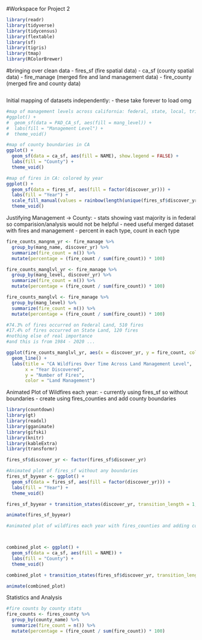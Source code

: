 

#Workspace for Project 2

```r
library(readr)
library(tidyverse)
library(tidycensus)
library(flextable)
library(sf)
library(tigris)
library(tmap)
library(RColorBrewer)
```

#bringing over clean data 
- fires_sf (fire spatial data)
- ca_sf (county spatial data)
- fire_manage (merged fire and land management data)
- fire_county (merged fire and county data)
```r

```


Initial mapping of datasets independently:
- these take forever to load omg
```r
#map of management levels across california: federal, state, local, tribal etc
#ggplot() +
#  geom_sf(data = PAD_CA_sf, aes(fill = mang_level)) +
#  labs(fill = "Management Level") +
#  theme_void()

#map of county boundaries in CA
ggplot() +
  geom_sf(data = ca_sf, aes(fill = NAME), show.legend = FALSE) +
  labs(fill = "County") +
  theme_void() 

#map of fires in CA: colored by year
ggplot() +
  geom_sf(data = fires_sf, aes(fill = factor(discover_yr))) +
  labs(fill = "Year") +
  scale_fill_manual(values = rainbow(length(unique(fires_sf$discover_yr)))) +
  theme_void()
```

Justifying Management -> County:
- stats showing vast majority is in federal so comparision/analysis would not be helpful
- need useful merged dataset with fires and management 
- percent in each type, count in each type
```r
fire_counts_mangnm_yr <- fire_manage %>%
  group_by(mang_name, discover_yr) %>%
  summarize(fire_count = n()) %>%
  mutate(percentage = (fire_count / sum(fire_count)) * 100)

fire_counts_manglvl_yr <- fire_manage %>%
  group_by(mang_level, discover_yr) %>%
  summarize(fire_count = n()) %>%
  mutate(percentage = (fire_count / sum(fire_count)) * 100)

fire_counts_manglvl <- fire_manage %>%
  group_by(mang_level) %>%
  summarize(fire_count = n()) %>%
  mutate(percentage = (fire_count / sum(fire_count)) * 100)

#74.3% of fires occurred on Federal Land, 510 fires
#17.4% of fires occurred on State Land, 120 fires
#nothing else of real importance
#and this is from 1984 - 2020 ... 

ggplot(fire_counts_manglvl_yr, aes(x = discover_yr, y = fire_count, color = mang_level)) +
  geom_line() +
  labs(title = "CA Wildfires Over Time Across Land Management Level",
       x = "Year Discovered",
       y = "Number of Fires",
       color = "Land Management")
```

Animated Plot of Wildfires each year:
- currently using fires_sf so without boundaries
- create using fires_counties and add county boundaries
```r
library(countdown)
library(gt)
library(readxl)
library(gganimate)
library(gifski)
library(knitr)
library(kableExtra)
library(transformr)

fires_sf$discover_yr <- factor(fires_sf$discover_yr)

#Animated plot of fires_sf without any boundaries
fires_sf_byyear <- ggplot() +
  geom_sf(data = fires_sf, aes(fill = factor(discover_yr))) +
  labs(fill = "Year") +
  theme_void() 

fires_sf_byyear + transition_states(discover_yr, transition_length = 1, state_length = 1)

animate(fires_sf_byyear)

```

```r
#animated plot of wildfires each year with fires_counties and adding county boundaries



combined_plot <- ggplot() +
  geom_sf(data = ca_sf, aes(fill = NAME)) +
  labs(fill = "County") +
  theme_void() 

combined_plot + transition_states(fires_sf$discover_yr, transition_length = 1, state_length = 1)

animate(combined_plot)

```

Statistics and Analysis
```r
#fire counts by county stats
fire_counts <- fires_county %>%
  group_by(county_name) %>%
  summarize(fire_count = n()) %>%
  mutate(percentage = (fire_count / sum(fire_count)) * 100)
```


